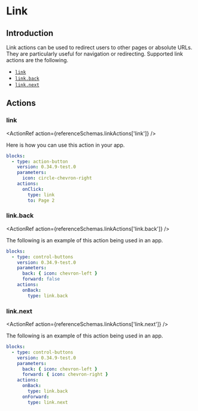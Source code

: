 
# Link

## Introduction

Link actions can be used to redirect users to other pages or absolute URLs. They are particularly
useful for navigation or redirecting. Supported link actions are the following.

- [`link`](../reference/action.mdx#link)
- [`link.back`](../reference/action.mdx#link.back)
- [`link.next`](../reference/action.mdx#link.next)

## Actions

### link<Side name="link" />

<ActionRef action={referenceSchemas.linkActions['link']} />

Here is how you can use this action in your app.

```yaml validate blocks-snippet
blocks:
  - type: action-button
    version: 0.34.9-test.0
    parameters:
      icon: circle-chevron-right
    actions:
      onClick:
        type: link
        to: Page 2
```

### link.back<Side name="link.back" />

<ActionRef action={referenceSchemas.linkActions['link.back']} />

The following is an example of this action being used in an app.

```yaml validate blocks-snippet
blocks:
  - type: control-buttons
    version: 0.34.9-test.0
    parameters:
      back: { icon: chevron-left }
      forward: false
    actions:
      onBack:
        type: link.back
```

### link.next<Side name="link.next" />

<ActionRef action={referenceSchemas.linkActions['link.next']} />

The following is an example of this action being used in an app.

```yaml validate blocks-snippet
blocks:
  - type: control-buttons
    version: 0.34.9-test.0
    parameters:
      back: { icon: chevron-left }
      forward: { icon: chevron-right }
    actions:
      onBack:
        type: link.back
      onForward:
        type: link.next
```
